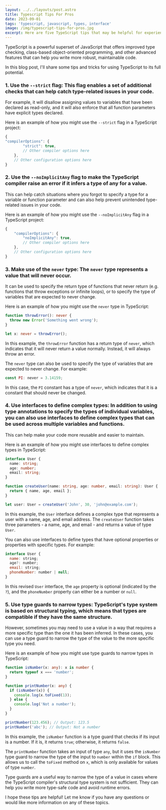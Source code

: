 ```yaml
---
layout: ../../layouts/post.astro
title: Typescript Tips For Pros
date: 2023-09-01
tags: 'typescript, javascript, types, interface'
image: /img/typescript-tips-for-pros.jpg
excerpt: Here are five TypeScript tips that may be helpful for experienced developers.
---
```


TypeScript is a powerful superset of JavaScript that offers improved type checking, class-based object-oriented programming, and other advanced features that can help you write more robust, maintainable code.

In this blog post, I'll share some tips and tricks for using TypeScript to its full potential.

### 1. Use the `--strict` flag: This flag enables a set of additional checks that can help catch type-related issues in your code.

For example, it will disallow assigning values to variables that have been declared as read-only, and it will also enforce that all function parameters have explicit types declared.

Here is an example of how you might use the `--strict` flag in a TypeScript project:

```typescript
{
"compilerOptions": {
        "strict": true,
        // Other compiler options here
    },
    // Other configuration options here
}
```

### 2. Use the `--noImplicitAny` flag to make the TypeScript compiler raise an error if it infers a type of any for a value.

This can help catch situations where you forgot to specify a type for a variable or function parameter and can also help prevent unintended type-related issues in your code.

Here is an example of how you might use the `--noImplicitAny` flag in a TypeScript project:

```typescript
{
    "compilerOptions": {
        "noImplicitAny": true,
        // Other compiler options here
    },
    // Other configuration options here
}
```

### 3. Make use of the `never` type: The `never` type represents a value that will never occur.

It can be used to specify the return type of functions that never return (e.g. functions that throw exceptions or infinite loops), or to specify the type of variables that are expected to never change.

Here is an example of how you might use the `never` type in TypeScript:

```typescript
function throwError(): never {
  throw new Error('Something went wrong');
}

let x: never = throwError();
```

In this example, the `throwError` function has a return type of `never`, which indicates that it will never return a value normally. Instead, it will always throw an error.

The `never` type can also be used to specify the type of variables that are expected to never change. For example:

```javascript
const PI: never = 3.14159;
```

In this case, the `PI` constant has a type of `never`, which indicates that it is a constant that should never be changed.

### 4. Use interfaces to define complex types: In addition to using type annotations to specify the types of individual variables, you can also use interfaces to define complex types that can be used across multiple variables and functions.

This can help make your code more reusable and easier to maintain.

Here is an example of how you might use interfaces to define complex types in TypeScript:

```typescript
interface User {
  name: string;
  age: number;
  email: string;
}

function createUser(name: string, age: number, email: string): User {
  return { name, age, email };
}

let user: User = createUser('John', 30, 'john@example.com');
```

In this example, the `User` interface defines a complex type that represents a user with a name, age, and email address. The `createUser` function takes three parameters - a name, age, and email - and returns a value of type `User`.

You can also use interfaces to define types that have optional properties or properties with specific types. For example:

```javascript
interface User {
  name: string;
  age?: number;
  email: string;
  phoneNumber: number | null;
}
```

In this revised `User` interface, the `age` property is optional (indicated by the `?`), and the `phoneNumber` property can either be a number or `null`.

### 5. Use type guards to narrow types: TypeScript's type system is based on structural typing, which means that types are compatible if they have the same structure.

However, sometimes you may need to use a value in a way that requires a more specific type than the one it has been inferred. In these cases, you can use a type guard to narrow the type of the value to the more specific type you need.

Here is an example of how you might use type guards to narrow types in TypeScript:

```typescript
function isNumber(x: any): x is number {
  return typeof x === 'number';
}

function printNumber(x: any) {
  if (isNumber(x)) {
    console.log(x.toFixed(1));
  } else {
    console.log('Not a number');
  }
}

printNumber(123.456); // Output: 123.5
printNumber('abc'); // Output: Not a number
```

In this example, the `isNumber` function is a type guard that checks if its input is a number. If it is, it returns `true`; otherwise, it returns `false`.

The `printNumber` function takes an input of type `any`, but it uses the `isNumber` type guard to narrow the type of the input to `number` within the `if` block. This allows us to call the `toFixed` method on `x`, which is only available for values of type `number`.

Type guards are a useful way to narrow the type of a value in cases where the TypeScript compiler's structural type system is not sufficient. They can help you write more type-safe code and avoid runtime errors.

I hope these tips are helpful! Let me know if you have any questions or would like more information on any of these topics.

